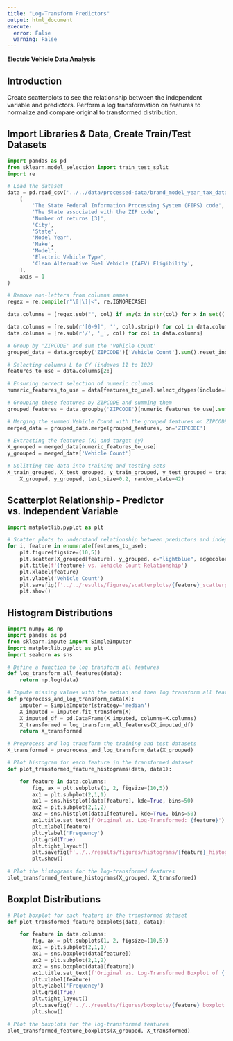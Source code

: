 ```yaml
---
title: "Log-Transform Predictors"
output: html_document
execute: 
  error: False
  warning: False
---
```

**Electric Vehicle Data Analysis**

## Introduction
Create scatterplots to see the relationship between the independent variable and predictors. Perform a log transformation on features to normalize and compare original to transformed distribution.

## Import Libraries & Data, Create Train/Test Datasets
```python
import pandas as pd
from sklearn.model_selection import train_test_split
import re

# Load the dataset
data = pd.read_csv('../../data/processed-data/brand_model_year_tax_data.csv').drop(
    [
        'The State Federal Information Processing System (FIPS) code',
        'The State associated with the ZIP code',
        'Number of returns [3]',
        'City',
        'State',
        'Model Year',
        'Make',
        'Model',
        'Electric Vehicle Type',
        'Clean Alternative Fuel Vehicle (CAFV) Eligibility',
    ],
    axis = 1
)

# Remove non-letters from columns names
regex = re.compile(r"\[|\]|<", re.IGNORECASE)

data.columns = [regex.sub("", col) if any(x in str(col) for x in set(('[', ']', '<'))) else col for col in data.columns.values]

data.columns = [re.sub(r'[0-9]', '', col).strip() for col in data.columns]
data.columns = [re.sub(r'/', '_', col) for col in data.columns]

# Group by 'ZIPCODE' and sum the 'Vehicle Count'
grouped_data = data.groupby('ZIPCODE')['Vehicle Count'].sum().reset_index()

# Selecting columns L to CY (indexes 11 to 102)
features_to_use = data.columns[2:]

# Ensuring correct selection of numeric columns
numeric_features_to_use = data[features_to_use].select_dtypes(include=['number']).columns

# Grouping these features by ZIPCODE and summing them
grouped_features = data.groupby('ZIPCODE')[numeric_features_to_use].sum().reset_index().drop('Vehicle Count', axis = 1)

# Merging the summed Vehicle Count with the grouped features on ZIPCODE
merged_data = grouped_data.merge(grouped_features, on='ZIPCODE')

# Extracting the features (X) and target (y)
X_grouped = merged_data[numeric_features_to_use]
y_grouped = merged_data['Vehicle Count']

# Splitting the data into training and testing sets
X_train_grouped, X_test_grouped, y_train_grouped, y_test_grouped = train_test_split(
    X_grouped, y_grouped, test_size=0.2, random_state=42)
```

## Scatterplot Relationship - Predictor vs. Independent Variable
```python
import matplotlib.pyplot as plt

# Scatter plots to understand relationship between predictors and independent variable
for i, feature in enumerate(features_to_use):
    plt.figure(figsize=(10,5))
    plt.scatter(X_grouped[feature], y_grouped, c="lightblue", edgecolors="blue")
    plt.title(f'{feature} vs. Vehicle Count Relationship')
    plt.xlabel(feature)
    plt.ylabel('Vehicle Count')
    plt.savefig(f'../../results/figures/scatterplots/{feature}_scatterplot.png')
    plt.show()
```

## Histogram Distributions
```python
import numpy as np
import pandas as pd
from sklearn.impute import SimpleImputer
import matplotlib.pyplot as plt
import seaborn as sns

# Define a function to log transform all features
def log_transform_all_features(data):
    return np.log(data)

# Impute missing values with the median and then log transform all features
def preprocess_and_log_transform_data(X):
    imputer = SimpleImputer(strategy='median')
    X_imputed = imputer.fit_transform(X)
    X_imputed_df = pd.DataFrame(X_imputed, columns=X.columns)
    X_transformed = log_transform_all_features(X_imputed_df)
    return X_transformed

# Preprocess and log transform the training and test datasets
X_transformed = preprocess_and_log_transform_data(X_grouped)

# Plot histogram for each feature in the transformed dataset
def plot_transformed_feature_histograms(data, data1):

    for feature in data.columns:
        fig, ax = plt.subplots(1, 2, figsize=(10,5))
        ax1 = plt.subplot(2,1,1)
        ax1 = sns.histplot(data[feature], kde=True, bins=50)
        ax2 = plt.subplot(2,1,2)
        ax2 = sns.histplot(data1[feature], kde=True, bins=50)
        ax1.title.set_text(f'Original vs. Log-Transformed: {feature}')
        plt.xlabel(feature)
        plt.ylabel('Frequency')
        plt.grid(True)
        plt.tight_layout()
        plt.savefig(f'../../results/figures/histograms/{feature}_histogram.png')
        plt.show()

# Plot the histograms for the log-transformed features
plot_transformed_feature_histograms(X_grouped, X_transformed)
```

## Boxplot Distributions
```python
# Plot boxplot for each feature in the transformed dataset
def plot_transformed_feature_boxplots(data, data1):

    for feature in data.columns:
        fig, ax = plt.subplots(1, 2, figsize=(10,5))
        ax1 = plt.subplot(2,1,1)
        ax1 = sns.boxplot(data[feature])
        ax2 = plt.subplot(2,1,2)
        ax2 = sns.boxplot(data1[feature])
        ax1.title.set_text(f'Original vs. Log-Transformed Boxplot of {feature}')
        plt.xlabel(feature)
        plt.ylabel('Frequency')
        plt.grid(True)
        plt.tight_layout()
        plt.savefig(f'../../results/figures/boxplots/{feature}_boxplot.png')
        plt.show()

# Plot the boxplots for the log-transformed features
plot_transformed_feature_boxplots(X_grouped, X_transformed)
```